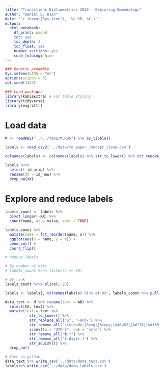 ```yaml
---
title: "Transitions Bibliometrics 2020 - Exploring Embeddings"
author: "Daniel S. Hain"
date: "`r format(Sys.time(), '%d %B, %Y')`"
output:
  html_notebook:
    df_print: paged
    toc: yes
    toc_depth: 3
    toc_float: yes
    number_sections: yes
    code_folding: hide
---
```


```r
### Generic preamble
Sys.setenv(LANG = "en")
options(scipen = 5)
set.seed(1337)

### Load packages  
library(kableExtra) # For table styling
library(tidyverse)
library(magrittr)
```

# Load data

```r
M <- readRDS("../../temp/M.RDS") %>% as_tibble()

labels <- read_csv2('../data/tm_paper_concept_clean.csv')
```

```r
colnames(labels) <- colnames(labels) %>% str_to_lower() %>% str_remove_all('[\\,\\-\\.]')
```

```r
labels %<>% 
  select(-id_orig) %>%
  rename(XX = id_new) %>%
  drop_na(XX)
```

# Explore and reduce labels

```r
labels_count <- labels %>%
  pivot_longer(-XX) %>%
  count(name, wt = value, sort = TRUE) 
```

```r
labels_count %>%
  mutate(name = fct_reorder(name, n)) %>%
  ggplot(aes(x = name, y = n)) +
  geom_col() + 
  coord_flip()
```

```r
# reduce labels

# By number of hits
# labels_count %<>% filter(n >= 50)

# By rank
labels_count %<>% slice(1:20)
```

```r
labels <- labels[, colnames(labels) %in% c('XX', labels_count %>% pull(name))]
```

```r
data_text <- M %>% rename(text = AB) %>% 
  select(XX, text) %>%
  mutate(text = text %>% 
           str_to_lower() %>%
           str_replace_all("&", "-and-") %>%
           str_remove_all("/(&trade;|&reg;|&copy;|&#8482;|&#174;|&#169;)/.*") %>%
           iconv(to = "UTF-8", sub = "byte") %>%
           str_remove_all("�.*") %>%
           str_remove_all('[:digit:]') %>%
           str_squish()) %>% 
  drop_na()  
```


```r
# Save on github
data_text %>% write_csv('../data/data_text.csv')
labels%>% write_csv('../data/data_labels.csv')
```

